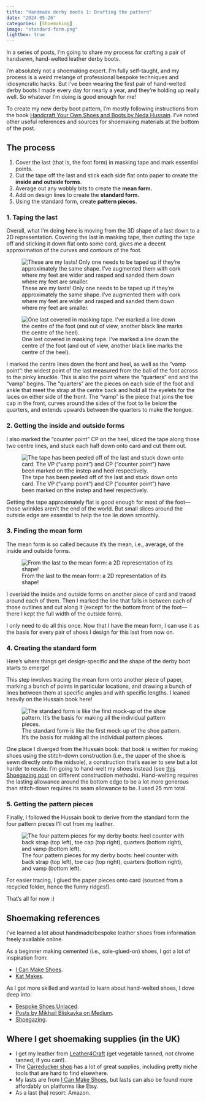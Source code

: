 ```yaml
---
title: "Handmade derby boots 1: Drafting the pattern"
date: "2024-05-26"
categories: [Shoemaking]
image: "standard-form.png"
lightbox: true
---
```


In a series of posts, I'm going to share my process for crafting a pair of handsewn, hand-welted leather derby boots.

I'm absolutely not a shoemaking expert.
I'm fully self-taught, and my process is a weird melange of professional bespoke techniques and idiosyncratic hacks.
But I've been wearing the first pair of hand-welted derby boots I made every day for nearly a year, and they're holding up really well.
So whatever I'm doing is good enough for me!

To create my new derby boot pattern, I'm mostly following instructions from the book [Handcraft Your Own Shoes and Boots by Neda Hussain](https://secondskinblog.com/shoe-and-boot-making-book/).
I've noted other useful references and sources for shoemaking materials at the bottom of the post.


## The process

1. Cover the last (that is, the foot form) in masking tape and mark essential points.
2. Cut the tape off the last and stick each side flat onto paper to create the **inside and outside forms**.
3. Average out any wobbly bits to create the **mean form.**
4. Add on design lines to create the **standard form.**
5. Using the standard form, create **pattern pieces.**



### 1. Taping the last

Overall, what I'm doing here is moving from the 3D shape of a last down to a 2D representation.
Covering the last in masking tape, then cutting the tape off and sticking it down flat onto some card, gives me a decent approximation of the curves and contours of the foot.

![These are my lasts! Only one needs to be taped up if they're approximately the same shape. I've augmented them with cork where my feet are wider and rasped and sanded them down where my feet are smaller.](lasts.png){fig-align="center" group="gallery"}


![One last covered in masking tape. I've marked a line down the centre of the foot (and out of view, another black line marks the centre of the heel).](last-inside.png){fig-align="center" group="gallery"}

I marked the centre lines down the front and heel, as well as the "vamp point": the widest point of the last measured from the ball of the foot across to the pinky knuckle.
This is also the point where the "quarters" end and the "vamp" begins.
The "quarters" are the pieces on each side of the foot and ankle that meet the strap at the centre back and hold all the eyelets for the laces on either side of the front.
The "vamp" is the piece that joins the toe cap in the front, curves around the sides of the foot to lie below the quarters, and extends upwards between the quarters to make the tongue.

### 2. Getting the inside and outside forms

I also marked the "counter point" CP on the heel, sliced the tape along those two centre lines, and stuck each half down onto card and cut them out.

![The tape has been peeled off of the last and stuck down onto card. The VP ("vamp point") and CP ("counter point") have been marked on tthe instep and heel respectively.](inside-outside-forms.png){fig-align="center" group="gallery"}

Getting the tape approximately flat is good enough for most of the foot—those wrinkles aren't the end of the world.
But small slices around the outside edge are essential to help the toe lie down smoothly.


### 3. Finding the mean form

The mean form is so called because it's the mean, i.e., average, of the inside and outside forms.

![From the last to the mean form: a 2D representation of its shape!](mean-form.png){fig-align="center" group="gallery"}

I overlaid the inside and outside forms on another piece of card and traced around each of them.
Then I marked the line that falls in between each of those outlines and cut along it (except for the bottom front of the foot—there I kept the full width of the outside form).

I only need to do all this once.
Now that I have the mean form, I can use it as the basis for every pair of shoes I design for this last from now on.


### 4. Creating the standard form

Here's where things get design-specific and the shape of the derby boot starts to emerge!

This step involves tracing the mean form onto another piece of paper, marking a bunch of points in particular locations, and drawing a bunch of lines between them at specific angles and with specific lengths.
I leaned heavily on the Hussain book here!

![The standard form is like the first mock-up of the shoe pattern. It's the basis for making all the individual pattern pieces.](standard-form.png){fig-align="center" group="gallery"}

One place I diverged from the Hussain book: that book is written for making shoes using the stitch-down construction (i.e., the upper of the shoe is sewn directly onto the midsole), a construction that's easier to sew but a lot harder to resole.
I'm going to hand-welt my shoes instead (see [this Shoegazing post](https://shoegazing.com/2015/08/15/guide-methods-of-shoe-construction/) on different construction methods).
Hand-welting requires the lasting allowance around the bottom edge to be a lot more generous than stitch-down requires its seam allowance to be.
I used 25 mm total.


### 5. Getting the pattern pieces

Finally, I followed the Hussain book to derive from the standard form the four pattern pieces I'll cut from my leather.

![The four pattern pieces for my derby boots: heel counter with back strap (top left), toe cap (top right), quarters (bottom right), and vamp (bottom left).](patt-pcs.png){fig-align="center" group="gallery"}

For easier tracing, I glued the paper pieces onto card (sourced from a recycled folder, hence the funny ridges!).

That's all for now :)


## Shoemaking references

I've learned a lot about handmade/bespoke leather shoes from information freely available online.

As a beginner making cemented (i.e., sole-glued-on) shoes, I got a lot of inspiration from:

- [I Can Make Shoes](https://icanmakeshoes.com).
- [Kat Makes](https://www.katmakes.com/blog/category/Shoemaking).


As I got more skilled and wanted to learn about hand-welted shoes, I dove deep into:

- [Bespoke Shoes Unlaced](https://carreducker.blogspot.com).
- [Posts by Mikhail Bliskavka on Medium](https://mbliskavka.medium.com).
- [Shoegazing](https://shoegazing.com).


## Where I get shoemaking supplies (in the UK)

- I get my leather from [Leather4Craft](http://leather4craft.co.uk) (get vegetable tanned, not chrome tanned, if you can!).
- The [Carreducker shop](https://www.carreducker.com/shoe-making-shop/) has a lot of great supplies, including pretty niche tools that are hard to find elsewhere.
- My lasts are from [I Can Make Shoes](https://icanmakeshoes.com/collections/all-products), but lasts can also be found more affordably on platforms like Etsy.
- As a last (ha) resort: Amazon.


